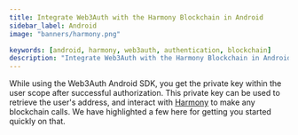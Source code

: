```yaml
---
title: Integrate Web3Auth with the Harmony Blockchain in Android
sidebar_label: Android
image: "banners/harmony.png"

keywords: [android, harmony, web3auth, authentication, blockchain]
description: "Integrate Web3Auth with the Harmony Blockchain in Android | Documentation - Web3Auth"
---
```



<SEO
  title="Integrate Web3Auth with the Harmony Blockchain in Android"
  description="Integrate Web3Auth with the Harmony Blockchain in Android | Documentation - Web3Auth"
  image="https://web3auth.io/docs/banners/harmony.png"
  slug="/connect-blockchain/evm/harmony/android"
/>

While using the Web3Auth Android SDK, you get the private key within the user scope after successful
authorization. This private key can be used to retrieve the user's address, and interact with
[Harmony](https://www.harmony.one/) to make any blockchain calls. We have highlighted a few here for
getting you started quickly on that.

<EVMInteraction />
